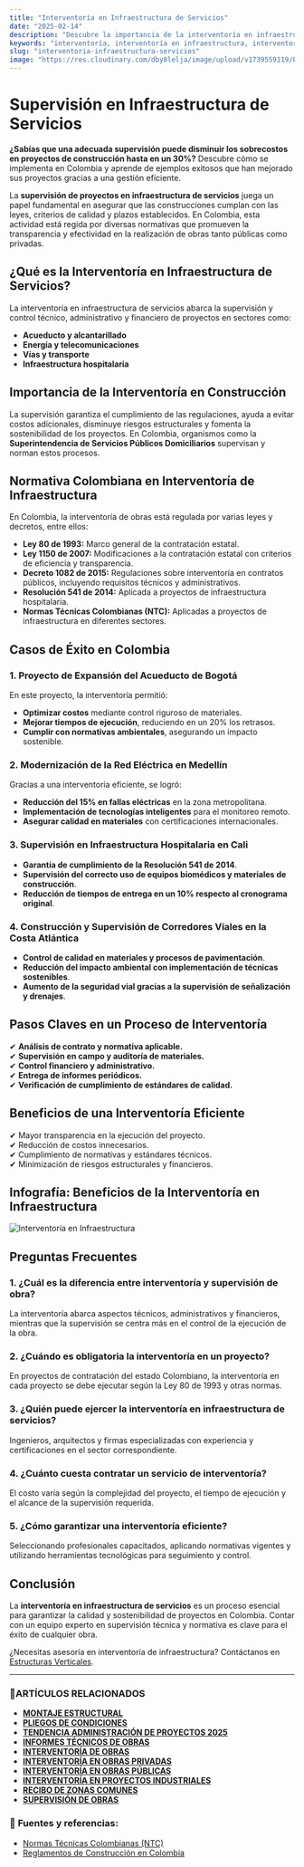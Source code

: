 ```yaml
---
title: "Interventoría en Infraestructura de Servicios"
date: "2025-02-14"
description: "Descubre la importancia de la interventoría en infraestructura de servicios, su normativa en Colombia y casos de éxito."
keywords: "interventoría, interventoría en infraestructura, interventoría de construccion, interventoria de obras civiles, interventoria de proyectos, interventoria de obras, Intervesupervisión de obras, control de calidad en construcción, interventoría de obras en Colombia, normativa de interventoría, interventoría de acueducto, interventoría eléctrica, interventoría hospitalaria, interventoría en transporte, interventoría de telecomunicaciones, interventoría de proyectos en Bogotá, Girardo e Ibague, interventoría en Medellín"
slug: "interventoria-infraestructura-servicios"
image: "https://res.cloudinary.com/dby8lelja/image/upload/v1739559119/Estructuras%20Verticales%20e%20Ingenieros%20SAS/Imagenes%20Blog/Interventor%C3%ADa_en_Infraestructura_de_Servicios_tobuif.webp"
---
```


# Supervisión en Infraestructura de Servicios
**¿Sabías que una adecuada supervisión puede disminuir los sobrecostos en proyectos de construcción hasta en un 30%?** Descubre cómo se implementa en Colombia y aprende de ejemplos exitosos que han mejorado sus proyectos gracias a una gestión eficiente.

La **supervisión de proyectos en infraestructura de servicios** juega un papel fundamental en asegurar que las construcciones cumplan con las leyes, criterios de calidad y plazos establecidos. En Colombia, esta actividad está regida por diversas normativas que promueven la transparencia y efectividad en la realización de obras tanto públicas como privadas.

## ¿Qué es la Interventoría en Infraestructura de Servicios?

La interventoría en infraestructura de servicios abarca la supervisión y control técnico, administrativo y financiero de proyectos en sectores como:

- **Acueducto y alcantarillado**
- **Energía y telecomunicaciones**
- **Vías y transporte**
- **Infraestructura hospitalaria**

## Importancia de la Interventoría en Construcción

La supervisión garantiza el cumplimiento de las regulaciones, ayuda a evitar costos adicionales, disminuye riesgos estructurales y fomenta la sostenibilidad de los proyectos. En Colombia, organismos como la **Superintendencia de Servicios Públicos Domiciliarios** supervisan y norman estos procesos.

## Normativa Colombiana en Interventoría de Infraestructura

En Colombia, la interventoría de obras está regulada por varias leyes y decretos, entre ellos:

- **Ley 80 de 1993:** Marco general de la contratación estatal.
- **Ley 1150 de 2007:** Modificaciones a la contratación estatal con criterios de eficiencia y transparencia.
- **Decreto 1082 de 2015:** Regulaciones sobre interventoría en contratos públicos, incluyendo requisitos técnicos y administrativos.
- **Resolución 541 de 2014:** Aplicada a proyectos de infraestructura hospitalaria.
- **Normas Técnicas Colombianas (NTC):** Aplicadas a proyectos de infraestructura en diferentes sectores.


## Casos de Éxito en Colombia

### **1. Proyecto de Expansión del Acueducto de Bogotá**

En este proyecto, la interventoría permitió: 

- **Optimizar costos** mediante control riguroso de materiales.
- **Mejorar tiempos de ejecución**, reduciendo en un 20% los retrasos.
- **Cumplir con normativas ambientales**, asegurando un impacto sostenible.

### **2. Modernización de la Red Eléctrica en Medellín**

Gracias a una interventoría eficiente, se logró:
- **Reducción del 15% en fallas eléctricas** en la zona metropolitana.
- **Implementación de tecnologías inteligentes** para el monitoreo remoto.
- **Asegurar calidad en materiales** con certificaciones internacionales.

### **3. Supervisión en Infraestructura Hospitalaria en Cali**

- **Garantía de cumplimiento de la Resolución 541 de 2014**.
- **Supervisión del correcto uso de equipos biomédicos y materiales de construcción**.
- **Reducción de tiempos de entrega en un 10% respecto al cronograma original**.

### **4. Construcción y Supervisión de Corredores Viales en la Costa Atlántica**

- **Control de calidad en materiales y procesos de pavimentación**.
- **Reducción del impacto ambiental con implementación de técnicas sostenibles**.
- **Aumento de la seguridad vial gracias a la supervisión de señalización y drenajes**.



## Pasos Claves en un Proceso de Interventoría

✔ **Análisis de contrato y normativa aplicable.**  
✔ **Supervisión en campo y auditoría de materiales.**  
✔ **Control financiero y administrativo.**  
✔ **Entrega de informes periódicos.**  
✔ **Verificación de cumplimiento de estándares de calidad.**

## Beneficios de una Interventoría Eficiente

✔ Mayor transparencia en la ejecución del proyecto.  
✔ Reducción de costos innecesarios.  
✔ Cumplimiento de normativas y estándares técnicos.  
✔ Minimización de riesgos estructurales y financieros.

## Infografía: Beneficios de la Interventoría en Infraestructura

![Interventoría en Infraestructura](https://res.cloudinary.com/dby8lelja/image/upload/v1739560107/Estructuras%20Verticales%20e%20Ingenieros%20SAS/Imagenes%20Blog/interventoria_en_infraestructura_de_servicios_infog_hlm0rh.webp)

## Preguntas Frecuentes

### 1. ¿Cuál es la diferencia entre interventoría y supervisión de obra?
La interventoría abarca aspectos técnicos, administrativos y financieros, mientras que la supervisión se centra más en el control de la ejecución de la obra.

### 2. ¿Cuándo es obligatoria la interventoría en un proyecto?
En proyectos de contratación del estado Colombiano, la interventoría en cada proyecto se debe ejecutar según la Ley 80 de 1993 y otras normas.

### 3. ¿Quién puede ejercer la interventoría en infraestructura de servicios?
Ingenieros, arquitectos y firmas especializadas con experiencia y certificaciones en el sector correspondiente.

### 4. ¿Cuánto cuesta contratar un servicio de interventoría?
El costo varía según la complejidad del proyecto, el tiempo de ejecución y el alcance de la supervisión requerida.

### 5. ¿Cómo garantizar una interventoría eficiente?
Seleccionando profesionales capacitados, aplicando normativas vigentes y utilizando herramientas tecnológicas para seguimiento y control.

## Conclusión

La **interventoría en infraestructura de servicios** es un proceso esencial para garantizar la calidad y sostenibilidad de proyectos en Colombia. Contar con un equipo experto en supervisión técnica y normativa es clave para el éxito de cualquier obra.

¿Necesitas asesoría en interventoría de infraestructura? Contáctanos en [Estructuras Verticales](https://www.estructurasverticales.com/).

---

### 📌ARTÍCULOS RELACIONADOS

- **[MONTAJE ESTRUCTURAL](https://www.estructurasverticales.com/blog/montaje-estructural-construccion)**  
- **[PLIEGOS DE CONDICIONES](https://www.estructurasverticales.com/blog/elaboracion-pliegos-condiciones)**  
- **[TENDENCIA ADMINISTRACIÓN DE PROYECTOS 2025](https://www.estructurasverticales.com/blog/administracion-proyectos-construccion)**  
- **[INFORMES TÉCNICOS DE OBRAS](https://www.estructurasverticales.com/blog/informes-tecnicos-obras)**  
- **[INTERVENTORÍA DE OBRAS](https://www.estructurasverticales.com/blog/interventoria-obras-colombia)**  
- **[INTERVENTORÍA EN OBRAS PRIVADAS](https://www.estructurasverticales.com/blog/interventoria-obras-privadas)**  
- **[INTERVENTORÍA EN OBRAS PÚBLICAS](https://www.estructurasverticales.com/blog/interventoria-obras-publicas)**  
- **[INTERVENTORÍA EN PROYECTOS INDUSTRIALES](https://www.estructurasverticales.com/blog/interventoria-proyectos-industriales)**  
- **[RECIBO DE ZONAS COMUNES](https://www.estructurasverticales.com/blog/recibo-zonas-comunes-ph)**  
- **[SUPERVISIÓN DE OBRAS](https://www.estructurasverticales.com/blog/supervision-obras-construccion)**  


### 🔗 **Fuentes y referencias:**
- [Normas Técnicas Colombianas (NTC)](https://www.icontec.org/)
- [Reglamentos de Construcción en Colombia](https://www.minvivienda.gov.co/)